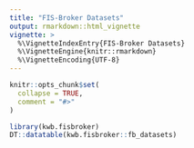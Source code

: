 ```yaml
---
title: "FIS-Broker Datasets"
output: rmarkdown::html_vignette
vignette: >
  %\VignetteIndexEntry{FIS-Broker Datasets}
  %\VignetteEngine{knitr::rmarkdown}
  %\VignetteEncoding{UTF-8}
---
```


```r
knitr::opts_chunk$set(
  collapse = TRUE,
  comment = "#>"
)
```

```r
library(kwb.fisbroker)
DT::datatable(kwb.fisbroker::fb_datasets)
```
